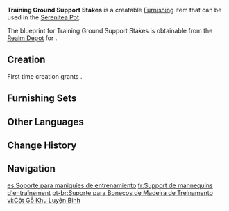 {{Furnishing Infobox
|id             = 373123
|image          = Item Training Ground Support Stakes.png
|category       = Landscape
|subcategory    = Small Object
|quality        = 3
|adeptal_energy = 60
|load           = 35
|reduced_load   = 24
|description    = Support stakes often used in training grounds. They can be combined with other such wooden palings to imitate [[Hilichurls|hilichurl]] dwellings and simulate weapons practice, and can even be used individually to hone soldiers' dueling techniques.
|blueprint      = Realm Depot
}}
'''Training Ground Support Stakes''' is a creatable [[Furnishing]] item that can be used in the [[Serenitea Pot]].

The blueprint for Training Ground Support Stakes is obtainable from the [[Realm Depot]] for {{Item|Realm Currency|24|x=160}}.

==Creation==
First time creation grants {{Item|Trust|24|x=60}}.
{{Recipe
|type = Creation
|time = 14h
|Fir Wood = 8
|sort = Fir Wood
}}

==Furnishing Sets==
{{Craft Usage|type=Furnishing Set}}

==Other Languages==
{{Other Languages
|default_hidden = 1
|en      = Training Ground Support Stakes
|zhs     = 练兵场木桩支架
|zhs_rm  = Liànbīngchǎng Mùzhuāng Zhījià
|zht     = 練兵場木樁支架
|zht_rm  = Liànbīngchǎng Mùzhuāng Zhījià
|ja      = 練兵場の木製スタンド
|ja_rm   = Renpeijou no Mokusei Sutando
|ko      = 훈련장 통나무 말뚝
|ko_rm   = Hunryeonjang Tongnamu Malttuk
|es      = Soporte para maniquíes de entrenamiento
|fr      = Support de mannequins d'entraînement
|ru      = Стойка для тренировочных манекенов
|th      = เสาไม้ฝึกทหาร
|th_rm   = 
|vi      = Cột Gỗ Khu Luyện Binh
|de      = Stützpfosten auf dem Übungsplatz
|id      = Kerangka Kayu Latihan
|pt      = Suporte para Bonecos de Madeira de Treinamento
|tr      = Talim Kampı Kazıkları
|it      = Picchetti d'addestramento
}}

==Change History==
{{Change History|2.6}}

==Navigation==
{{Furnishing Navbox|exterior}}

[[es:Soporte para maniquíes de entrenamiento]]
[[fr:Support de mannequins d'entraînement]]
[[pt-br:Suporte para Bonecos de Madeira de Treinamento]]
[[vi:Cột Gỗ Khu Luyện Binh]]